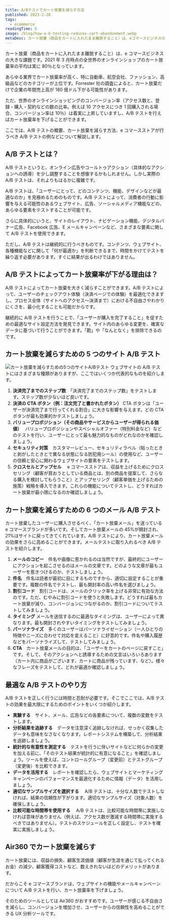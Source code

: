 ```yaml
---
title: A/Bテストでカート放棄を減らす方法
published: 2023-2-28
tags:
  - ecommerce
readingTime: 6
image: /blog/how-a-b-testing-reduces-cart-abandonment.webp
metaDesc: カート放棄（商品をカートに入れたまま離脱すること）は、eコマースビジネスの大きな課題です。2021年3月時点の全世界のオンラインショップのカート放棄率の平均は実に80％となっています。
---
```


カート放棄（商品をカートに入れたまま離脱すること）は、e コマースビジネスの大きな課題です。2021 年 3 月時点の全世界のオンラインショップのカート放棄率の平均は実に 80％となっています。

あらゆる業界でカート放棄率が高く、特に自動車、航空会社、ファッション、高級品などのカテゴリーが上位です。Forrester 社の調査によると、カート放棄だけで企業の年間売上高が 180 億ドル下がる可能性があります。

ただ、世界のオンラインショッピングのコンバージョン率（アクセス数と、登録・購入・契約などの数の比率。例えば 10 アクセスにつき 1 回購入される場合、コンバージョン率は 10％）は着実に上昇していますし、A/B テストを行えばカート放棄率を下げることができます。

ここでは、A/B テストの概要、カート放棄を減らす方法、e コマースストアが行うべき A/B テストの例などについて解説します。

## A/B テストとは？

A/B テストというと、オンライン広告やコールトゥアクション（具体的なアクションへの誘導）を少し調整することを想像するかもしれません。しかし実際の A/B テストは、それよりもはるかに複雑です。

A/B テストは、「ユーザーにとって、どのコンテンツ、機能、デザインなどが最適なのか」を見極めるためのものです。A/B テストによって、消費者の行動に影響を与える可能性のあるウェブサイト、広告、ソーシャルメディア機能などの、あらゆる要素をテストすることが可能です。

さらに具体的にいうと、サイトのレイアウト、ナビゲーション機能、デジタルバナー広告、Facebook 広告、E メールキャンペーンなど、さまざまな要素に関して A/B テストを使用できます。

ただし、A/B テストは継続的に行うべきものです。コンテンツ、ウェブサイト、各種機能などに関して「何が最適か」を判断できるまで、時間をかけてテストを繰り返す必要があります。すぐに結果が出るわけではありません。

## A/B テストによってカート放棄率が下がる理由は？

A/B テストによってカート放棄を大きく減らすことができます。A/B テストによって、ユーザーのチェックアウト体験（決済ページでの体験）を最適化できますし、プロセス全体（サイトへのアクセス～決済まで）における不自由さやわかりにくさを、最小化することも可能だからです。

継続的に A/B テストを行うことで、「ユーザーが購入を完了すること」を促すための最適なサイト設定方法を発見できます。サイト内のあらゆる変更を、確実なデータに基づいて行うことができます。「勘」や「なんとなく」を排除できるのです。

## カート放棄を減らすための 5 つのサイト A/B テスト

![カート放棄を減らすための5つのサイトA/Bテスト](/blog/how-a-b-testing-reduces-cart-abandonment-1.webp)
ウェブサイトの A/B テストにはさまざまな種類がありますが、ここではいくつか代表的なものを紹介します。

1. **決済完了までのステップ数**　「決済完了までのステップ数」をテストします。ステップ数が少ないほど良いです。
2. **決済の CTA ボタン（例：注文完了と書かれたボタン）** CTA ボタンは「ユーザーが決済完了まで行ってくれる割合」に大きな影響を与えます。どの CTA ボタンが最も効果的かテストしましょう。
3. **バリュープロポジション（その商品やサービスからユーザーが得られる価値）**　
   バリュープロポジションやスペシャルオファー（特別料金など）などのテストを行い、ユーザーにとって最も魅力的なものがどれなのかを確認しましょう。
4. **セキュリティ対策**　カスタマーレビュー、セキュリティラベル（貼ったときと剥がしたときとで異なる状態になる防犯用シール）の使用など、ユーザーの信頼と安心に関わるウェブサイトの要素をテストします。
5. **クロスセルとアップセル**　 e コマースストアは、収益を上げるためにクロスセリング（顧客が買おうとしている商品とは、別の商品を提案して、さらなる購入を検討してもらうこと）とアップセリング（顧客単価を上げるための施策）戦略を導入できます。これらの機能についてテストし、どうすればカート放棄が最小限になるのか確認しましょう。

<BlogInnerCardWrapper slug='blog/convert-upsells-and-impulse-buys-in-ecommerce' />

## カート放棄を減らすための 6 つのメール A/B テスト

カート放棄したユーザーに購入させるべく、「カート放棄メール」を送っている e コマースブランドが多いです。そしてカート放棄メールの 45%が開封され、21%はサイトに戻ってきてくれています。A/B テストにより、カート放棄メールの効果をさらに高めることができます。メールテストに取り入れるべき A/B テストを紹介します。

1. **メールのコピー**　件名や画像に惹かれるのは当然ですが、最終的にユーザーにアクションを起こさせるのはメールの文章です。どのような文章が最もユーザーを惹きつけるのか、テストしましょう。
2. **件名**　件名は読者が最初に目にするものですから、適切に設定することが重要です。複数の件名でテストし、最も開封率の高い件名を選びましょう。
3. **割引コード**　割引コードは、メールのクリック率を上げる非常に有効な方法のです。ただ、むやみに割引コードを使うと失敗します。どうすれば最もカート放棄が減り、コンバージョンにつながるのか、割引コードについてテストしてみましょう。
4. **タイミング** メールを送信するのに最適なタイミングは、ユーザーによって異なります。最も開封されやすいタイミングをテストしてみましょう。
5. **パーソナライズ**　多くのユーザーはパーソナライゼーション（一人ひとりの特徴やニーズに合わせて対応を変えること）に好意的です。件名や購入履歴などをパーソナライズして、テストしてみましょう。
6. **CTA**　カート放棄メールの目的は、「ユーザーをカートのページに戻すこと」です。そして、そのアクションへと誘導するための文言はいろいろあります（カート内に商品がございます、カートに商品が残っています、など）。様々なフレーズをテストして、どれが最適か確認しましょう。

<BlogInnerCardWrapper slug='blog/10-email-marketing-tips-to-increase-conversions' />

## 最適な A/B テストのやり方

A/B テストを正しく行うには時間と忍耐が必要です。そこでここでは、A/B テストの効果を最大限にするためのポイントをいくつか紹介します。

- **実験する**　サイト、メール、広告などの各要素について、複数の変数をテストします。
- **分析結果を追跡する**　データを注意深く追跡しなければ、せっかく収集したデータも意味をなさなくなります。レポートシステムを構築して、分析結果を追跡しましょう。
- **統計的な有意性を測定する**　テストを行うに伴いサイトなどに何らかの変更を加える前に、「そのテスト結果が統計的に有意になること」を確認しましょう。ツールを使えば、コントロールグループ（変更前）とテストグループ（変更後）を比較できます。
- **データを活用する**　レポートを確認したら、ウェブサイトとマーケティングキャンペーンのパフォーマンスを最適化するために情報（データ）を活用しましょう。
- **適切なサンプルサイズを選択する**　 A/B テストは、十分な人数でテストしなければ、結果の信頼性が下がります。適切なサンプルサイズ（対象人数）を確保しましょう。
- **比較可能な時間帯を使用する**　 A/B テストは、比較可能な時間帯に実施しなければ意味がありません（例えば、アクセス数が激減する時間帯に実施するべきではありません）。テストのスケジュールを正しく設定し、テストを確実に実施しましょう。

<BlogInnerCardWrapper slug='blog/a-b-testing-best-practices' />

## Air360 でカート放棄を減らす

カート放棄には、収益の損失、顧客生涯価値（顧客が生涯を通じて払ってくれるお金）の減少、顧客獲得コストなど、数えきれないほどのデメリットがあります。

だからこそ e コマースブランドは、ウェブサイトの機能やメールキャンペーンについて A/B テストを行い、カート放棄率を下げましょう。

そのためのツールとしては Air360 がおすすめです。ユーザーが感じる不自由さを減らし、コンバージョンを増加させ、ユーザーからの信頼性を高めることができる UX 分析ツールです。
